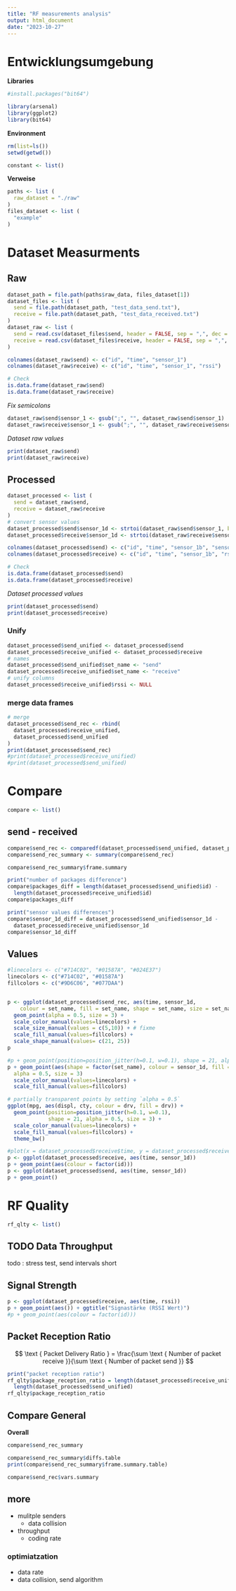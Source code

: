 ```yaml
---
title: "RF measurements analysis"
output: html_document
date: "2023-10-27"
---
```

# Entwicklungsumgebung
**Libraries**
```r
#install.packages("bit64")
```

```r
library(arsenal)
library(ggplot2)
library(bit64)
```
**Environment**
```r
rm(list=ls())
setwd(getwd())

constant <- list()
```
**Verweise**
```r
paths <- list (
  raw_dataset = "./raw"
)
files_dataset <- list (
  "example"
)
```
# Dataset Measurments
## Raw
```r
dataset_path = file.path(paths$raw_data, files_dataset[1])
dataset_files <- list (
  send = file.path(dataset_path, "test_data_send.txt"),
  receive = file.path(dataset_path, "test_data_received.txt")
)
dataset_raw <- list (
  send = read.csv(dataset_files$send, header = FALSE, sep = ",", dec = "."),
  receive = read.csv(dataset_files$receive, header = FALSE, sep = ",", dec = ".")
)

colnames(dataset_raw$send) <- c("id", "time", "sensor_1")
colnames(dataset_raw$receive) <- c("id", "time", "sensor_1", "rssi")

# Check
is.data.frame(dataset_raw$send)
is.data.frame(dataset_raw$receive)
```

*Fix semicolons*
```r
dataset_raw$send$sensor_1 <- gsub(";", "", dataset_raw$send$sensor_1)
dataset_raw$receive$sensor_1 <- gsub(";", "", dataset_raw$receive$sensor_1)
```

*Dataset raw values*
```r
print(dataset_raw$send)
print(dataset_raw$receive)
```
## Processed
```r
dataset_processed <- list (
  send = dataset_raw$send,
  receive = dataset_raw$receive
)
# convert sensor values
dataset_processed$send$sensor_1d <- strtoi(dataset_raw$send$sensor_1, base = 2)
dataset_processed$receive$sensor_1d <- strtoi(dataset_raw$receive$sensor_1, base = 2)

colnames(dataset_processed$send) <- c("id", "time", "sensor_1b", "sensor_1d")
colnames(dataset_processed$receive) <- c("id", "time", "sensor_1b", "rssi", "sensor_1d")

# Check
is.data.frame(dataset_processed$send)
is.data.frame(dataset_processed$receive)
```

*Dataset processed values*
```r
print(dataset_processed$send)
print(dataset_processed$receive)
```
### Unify
```r
dataset_processed$send_unified <- dataset_processed$send
dataset_processed$receive_unified <- dataset_processed$receive
# names
dataset_processed$send_unified$set_name <- "send"
dataset_processed$receive_unified$set_name <- "receive"
# unify columns 
dataset_processed$receive_unified$rssi <- NULL
```
### merge data frames
```r
# merge
dataset_processed$send_rec <- rbind(
  dataset_processed$receive_unified, 
  dataset_processed$send_unified
)
print(dataset_processed$send_rec)
#print(dataset_processed$receive_unified)
#print(dataset_processed$send_unified)
```

# Compare
```r
compare <- list()
```

## send - received
```r
compare$send_rec <- comparedf(dataset_processed$send_unified, dataset_processed$receive_unified)
compare$send_rec_summary <- summary(compare$send_rec)
```
```r
compare$send_rec_summary$frame.summary
```
```r
print("number of packages difference")
compare$packages_diff = length(dataset_processed$send_unified$id) -
  length(dataset_processed$receive_unified$id)
compare$packages_diff

print("sensor values differences")
compare$sensor_1d_diff = dataset_processed$send_unified$sensor_1d - 
  dataset_processed$receive_unified$sensor_1d
compare$sensor_1d_diff 
```

## Values
```r
#linecolors <- c("#714C02", "#01587A", "#024E37")
linecolors <- c("#714C02", "#01587A")
fillcolors <- c("#9D6C06", "#077DAA")


p <- ggplot(dataset_processed$send_rec, aes(time, sensor_1d, 
    colour = set_name, fill = set_name, shape = set_name, size = set_name)) +
  geom_point(alpha = 0.5, size = 3) +
  scale_color_manual(values=linecolors) +
  scale_size_manual(values = c(5,10)) + # fixme
  scale_fill_manual(values=fillcolors) +
  scale_shape_manual(values= c(21, 25))
p
```
```r
#p + geom_point(position=position_jitter(h=0.1, w=0.1), shape = 21, alpha = 0.5, size = 3) +
p + geom_point(aes(shape = factor(set_name), colour = sensor_1d, fill = sensor_1d),
  alpha = 0.5, size = 3)
  scale_color_manual(values=linecolors) +
  scale_fill_manual(values=fillcolors)
```


```r
# partially transparent points by setting `alpha = 0.5`
ggplot(mpg, aes(displ, cty, colour = drv, fill = drv)) +
  geom_point(position=position_jitter(h=0.1, w=0.1),
             shape = 21, alpha = 0.5, size = 3) +
  scale_color_manual(values=linecolors) +
  scale_fill_manual(values=fillcolors) +
  theme_bw()
```

```r
#plot(x = dataset_processed$receive$time, y = dataset_processed$receive$sensor_1d)
p <- ggplot(dataset_processed$receive, aes(time, sensor_1d))
p + geom_point(aes(colour = factor(id)))
p <- ggplot(dataset_processed$send, aes(time, sensor_1d))
p + geom_point()
```

# RF Quality
```r
rf_qlty <- list()
```


## TODO Data Throughput
todo : stress test, send intervals short

## Signal Strength
```r
p <- ggplot(dataset_processed$receive, aes(time, rssi))
p + geom_point(aes()) + ggtitle("Signastärke (RSSI Wert)")
#p + geom_point(aes(colour = factor(id)))
```

## Packet Reception Ratio

$$
\text { Packet Delivery Ratio } = \frac{\sum \text { Number of packet receive }}{\sum \text { Number of packet send }}
$$
```r
print("packet reception ratio")
rf_qlty$package_reception_ratio = length(dataset_processed$receive_unified) /
  length(dataset_processed$send_unified)
rf_qlty$package_reception_ratio
```


## Compare General
**Overall**
```r
compare$send_rec_summary
```

```r
compare$send_rec_summary$diffs.table
print(compare$send_rec_summary$frame.summary.table)
```



```r
compare$send_rec$vars.summary
```


## more
- mulitple senders
  - data collision
- throughput
  - coding rate
  
### optimiatzation
- data rate
- data collision, send algorithm


